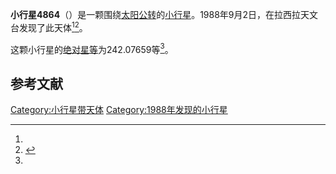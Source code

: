 {{Infobox planet
| bgcolour = #FFFFC0
| name = 4864
| symbol = 
| image = 
| caption = 
| discovery = yes
| discovery_ref = 
| discoverer = {{link-en|亨利·德波鸿诺|Henri Debehogne}}
| discovery_site = [[拉西拉天文台|拉西拉天文台]] 
| discovered = 1988年9月2日
| designations = yes
| mp_name = 
| named_after = 
| alt_names = 1988 RA5/ 1957 SA / 1968 KD / 1969 VD1 / 1976 MG / 1985 XZ1
| mp_category = [[主带小行星|主带小行星]]
| orbit_ref = <ref name="a">[http://ssd.jpl.nasa.gov/sbdb.cgi?sstr=4864 4864] {{Wayback|url=http://ssd.jpl.nasa.gov/sbdb.cgi?sstr=4864 |date=20201124010922 }}，小行星數據庫瀏覽器（JPL Small-Body Database Browser）－[[美国国家航空航天局|美国国家航空航天局]]喷气推进实验室</ref>
| epoch = 2456400.5 (2013年4月18日更新)
| aphelion = {{convert|2.9067390|AU|km|3|abbr=on|lk=out}}
| perihelion = {{convert|2.0318674|AU|km|3|abbr=on}}
| semimajor = {{convert|2.4693032|AU|km|3|abbr=on}}
| eccentricity = 0.1771495
| period = 1417.294321 [[日|日]]<br />3.88[[儒略年|儒略年]]
| avg_speed = 
| inclination = 3.61854
| asc_node = 94.15768
| mean_anomaly = 
| arg_peri = 242.07659
| satellites = 
| physical_characteristics = yes
| dimensions = 
| mass = 
| density = 
| surface_grav = 
| escape_velocity = 
| sidereal_day = 
| axial_tilt = 
| pole_ecliptic_lat = 
| pole_ecliptic_lon = 
| albedo = 
| temperatures= 
| temp_name1 = 
| mean_temp_1 = 
| max_temp_1 = 
| temp_name2 = 
| max_temp_2 = 
| spectral_type = 
| abs_magnitude = 242.07659
}}

'''小行星4864'''（{{lang-en|4864}}）是一颗围绕[[太阳|太阳]][[公转|公转]]的[[小行星|小行星]]。1988年9月2日，{{link-en|亨利·德波鸿诺|Henri Debehogne}}在拉西拉天文台发现了此天体<ref name="a" /><ref>{{cite news|title=小行星列表|url=http://cfa-www.harvard.edu/iau/lists/NumberedMPs.txt|accessdate=2013-07-08|newspaper=哈佛大学|archive-date=2008-05-17|archive-url=https://web.archive.org/web/20080517010638/http://cfa-www.harvard.edu/iau/lists/NumberedMPs.txt|dead-url=no}}</ref>。

这颗小行星的[[绝对星等|绝对星等]]为242.07659等<ref name="a" />。

==参考文献==
{{reflist}}
{{Minor Planet Number|[[小行星4863|小行星4863]]|[[小行星4865|小行星4865]]}}

{{小天体}}

[[Category:小行星带天体|Category:小行星带天体]]
[[Category:1988年发现的小行星|Category:1988年发现的小行星]]

{{asteroid-stub}}
